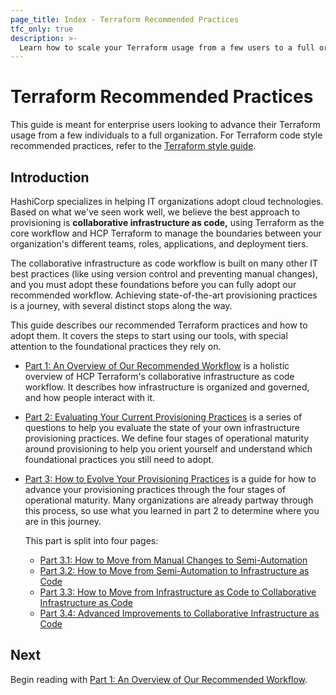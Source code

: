 ```yaml
---
page_title: Index - Terraform Recommended Practices
tfc_only: true
description: >-
  Learn how to scale your Terraform usage from a few users to a full organization.
---
```


# Terraform Recommended Practices

This guide is meant for enterprise users looking to advance their Terraform
usage from a few individuals to a full organization. For Terraform code style
recommended practices, refer to the [Terraform style guide](/terraform/language/style).

## Introduction

HashiCorp specializes in helping IT organizations adopt cloud technologies. Based on what we've seen work well, we believe the best approach to provisioning is **collaborative infrastructure as code,** using Terraform as the core workflow and HCP Terraform to manage the boundaries between your organization's different teams, roles, applications, and deployment tiers.

The collaborative infrastructure as code workflow is built on many other IT best practices (like using version control and preventing manual changes), and you must adopt these foundations before you can fully adopt our recommended workflow. Achieving state-of-the-art provisioning practices is a journey, with several distinct stops along the way.

<VideoEmbed url="https://www.youtube.com/embed/FWpCQar9dYg"/>

This guide describes our recommended Terraform practices and how to adopt them. It covers the steps to start using our tools, with special attention to the foundational practices they rely on.

- [Part 1: An Overview of Our Recommended Workflow](/terraform/cloud-docs/recommended-practices/part1) is a holistic overview of HCP Terraform's collaborative infrastructure as code workflow. It describes how infrastructure is organized and governed, and how people interact with it.
- [Part 2: Evaluating Your Current Provisioning Practices](/terraform/cloud-docs/recommended-practices/part2) is a series of questions to help you evaluate the state of your own infrastructure provisioning practices. We define four stages of operational maturity around provisioning to help you orient yourself and understand which foundational practices you still need to adopt.
- [Part 3: How to Evolve Your Provisioning Practices](/terraform/cloud-docs/recommended-practices/part3) is a guide for how to advance your provisioning practices through the four stages of operational maturity. Many organizations are already partway through this process, so use what you learned in part 2 to determine where you are in this journey.

  This part is split into four pages:

  - [Part 3.1: How to Move from Manual Changes to Semi-Automation](/terraform/cloud-docs/recommended-practices/part3.1)
  - [Part 3.2: How to Move from Semi-Automation to Infrastructure as Code](/terraform/cloud-docs/recommended-practices/part3.2)
  - [Part 3.3: How to Move from Infrastructure as Code to Collaborative Infrastructure as Code](/terraform/cloud-docs/recommended-practices/part3.3)
  - [Part 3.4: Advanced Improvements to Collaborative Infrastructure as Code](/terraform/cloud-docs/recommended-practices/part3.4)

## Next

Begin reading with [Part 1: An Overview of Our Recommended Workflow](/terraform/cloud-docs/recommended-practices/part1).
